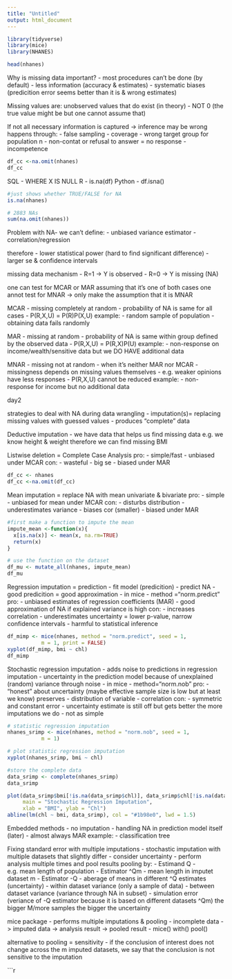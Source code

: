 ---
title: "Untitled"
output: html_document
---

```{r}
library(tidyverse)
library(mice)
library(NHANES)

head(nhanes)
```

Why is missing data important? 
- most procedures can't be done (by default)
- less information (accuracy & estimates)
- systematic biases (predicition error seems better than it is & wrong estimates)

Missing values are:
unobserved values that do exist (in theory)
- NOT 0 (the true value might be but one cannot assume that)

If not all necessary information is captured -> inference may be wrong
happens through: 
- false sampling
- coverage - wrong target group for population n
- non-contat or refusal to answer = no response
- incompetence

```{r}
df_cc <-na.omit(nhanes)
df_cc
```

SQL       - WHERE X IS NULL
R         - is.na(df)
Python    - df.isna()

```{r}
#just shows whether TRUE/FALSE for NA
is.na(nhanes)

# 2883 NAs
sum(na.omit(nhanes))
```

Problem with NA- we can't define:
- unbiased variance estimator
- correlation/regression

therefore
- lower statistical power (hard to find significant difference)
- larger se & confidence intervals


missing data mechanism
- R=1 -> Y is observed
- R=0 -> Y is missing (NA)

one can test for MCAR or MAR assuming that it's one of both cases
one annot test for MNAR -> only make the assumption that it is MNAR

MCAR
- missing completely at random
- probability of NA is same for all cases
- P(R,X,U) = P(R)P(X,U)
example:
- random sample of population - obtaining data fails randomly

MAR
- missing at random
- probability of NA is same within group defined by the observed data
- P(R,X,U) = P(R,X)P(U)
example:
- non-response on income/wealth/sensitive data but we DO HAVE additional data

MNAR
- missing not at random 
- when it's neither MAR nor MCAR
- missingness depends on missing values themselves
- e.g. weaker opinions have less responses
- P(R,X,U) cannot be reduced
example:
- non-response for income but no additional data


day2 

strategies to deal with NA during data wrangling
- imputation(s)= replacing missing values with guessed values
    - produces "complete" data
    
    
Deductive imputation
- we have data that helps us find missing data
e.g. we know height & weight therefore we can find missing BMI


Listwise deletion = Complete Case Analysis
pro:
- simple/fast
- unbiased under MCAR
con:
- wasteful
- big se 
- biased under MAR

```{r}
df_cc <- nhanes
df_cc <-na.omit(df_cc)
```

Mean imputation
= replace NA with mean
  univariate & bivariate 
pro:
- simple
- unbiased for mean under MCAR
con:
- disturbs distribution
- underestimates variance
- biases cor (smaller)
- biased under MAR

```{r}
#first make a function to impute the mean
impute_mean <-function(x){ 
  x[is.na(x)] <- mean(x, na.rm=TRUE)
  return(x)
}

# use the function on the dataset
df_mu <- mutate_all(nhanes, impute_mean)
df_mu

```

Regression imputation = prediction
- fit model (predicition)
- predict NA
- good predicition = good approximation
- in mice - method ="norm.predict"
pro:
- unbiased estimates of regression coefficients (MAR)
- good approximation of NA if explained variance is high
con:
- increases correlation
- underestimates uncertainty = lower p-value, narrow confidence intervals
- harmful to statistical inference

```{r}
df_mimp <- mice(nhanes, method = "norm.predict", seed = 1,
           m = 1, print = FALSE)
xyplot(df_mimp, bmi ~ chl)
df_mimp
```

Stochastic regression imputation
- adds noise to predictions in regression imputation
- uncertainty in the prediction model because of unexplained (random) variance through noise
- in mice - method="norm.nob"
pro:
- "honest" about uncertainty (maybe effective sample size is low but at least we know)
preserves
- distribution of variable
- correlation
con:
- symmetric and constant error
- uncertainty estimate is still off but gets better the more imputations we do
- not as simple

```{r}
# statistic regression imputation
nhanes_srimp <- mice(nhanes, method = "norm.nob", seed = 1,
           m = 1)

# plot statistic regression imputation 
xyplot(nhanes_srimp, bmi ~ chl)

#store the complete data
data_srimp <- complete(nhanes_srimp)
data_srimp

```
```{r}
plot(data_srimp$bmi[!is.na(data_srimp$chl)], data_srimp$chl[!is.na(data_srimp$chl)], # Plot of observed values
     main = "Stochastic Regression Imputation",
     xlab = "BMI", ylab = "Chl")
abline(lm(chl ~ bmi, data_srimp), col = "#1b98e0", lwd = 1.5)
```

Embedded methods
- no imputation 
- handling NA in prediction model itself (later)
- almost always MAR
example:
- classification tree


Fixing standard error with multiple imputations
- stochastic imputation with multiple datasets that slightly differ
- consider uncertainty 
- perform analysis multiple times and pool results
  pooling by:
  - Estimand Q - e.g. mean length of population
  - Estimator ^Qm - mean length in imputet dataset m
  - Estimator -Q - aberage of means in different ^Q estimates (uncertainty)
      - within dataset variance (only a sample of data)
      - between dataset variance (variance through NA in subset)
      - simulation error (veriance of -Q estimator because it is based on different datasets ^Qm) the bigger M/more samples the bigger the uncertainty

      
mice package
- performs multiple imputations & pooling
- incomplete data -> imputed data -> analysis result -> pooled result
-                mice()          with()              pool()

alternative to pooling = sensitivity 
- if the conclusion of interest does not change across the m imputed datasets, we say that the conclusion is not sensitive to the imputation

```{r}
